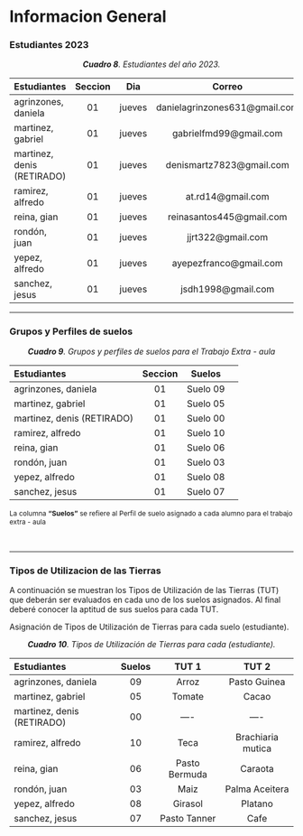 # Informacion General

### Estudiantes 2023 {-}

<center>***Cuadro 8**. Estudiantes del año 2023.*</center>

<div style="font-size: 10px">
|Estudiantes|Seccion|Dia|Correo|
|:---|:---:|---|:---:|
|agrinzones, daniela|01|jueves|danielagrinzones631@gmail.com|
|martinez, gabriel|01|jueves|	gabrielfmd99@gmail.com|
|martinez, denis (RETIRADO)|01|jueves|denismartz7823@gmail.com|
|ramirez, alfredo|01|jueves|at.rd14@gmail.com|
|reina, gian|01|jueves|reinasantos445@gmail.com|
|rondón, juan|01|jueves|jjrt322@gmail.com|
|yepez, alfredo|01|jueves|ayepezfranco@gmail.com|
|sanchez, jesus|01|jueves|jsdh1998@gmail.com|


<!-- <p> La columna "Suelo" se refiere al Perfil de suelos asignado para el trabajo extra - aula </p> -->
</div>

---

### Grupos y Perfiles de suelos {-}

<center>***Cuadro 9**. Grupos y perfiles de suelos para el Trabajo Extra - aula*</center>

<div style="font-size: 12px">
|Estudiantes|Seccion|Suelos|
|:---|:---:|:---:|:---:|
|agrinzones, daniela|01|Suelo 09|
|martinez, gabriel|01|Suelo 05|
|martinez, denis (RETIRADO)|01|Suelo 00|
|ramirez, alfredo|01|Suelo 10|
|reina, gian|01|Suelo 06|
|rondón, juan|01|Suelo 03|
|yepez, alfredo|01|Suelo 08|
|sanchez, jesus|01|Suelo 07|
<p> La columna <b>"Suelos"</b> se refiere al Perfil de suelo asignado a cada alumno para el trabajo extra - aula </p>
</div>
<br>

<!-- > Recuerden que hasta que no forme su grupo y se envíe a su profesor no se le asignará el Suelo para el trabajo extra - aula. -->

---

### Tipos de Utilizacion de las Tierras {-} 

A continuación se muestran los Tipos de Utilización de las Tierras (TUT) que deberán ser evaluados en cada uno de los suelos asignados. Al final deberé conocer la aptitud de sus suelos para cada TUT.


Asignación de Tipos de Utilización de Tierras para cada suelo (estudiante).

<center>***Cuadro 10**. Tipos de Utilización de Tierras para cada (estudiante).*</center>

<div style="font-size: 12px">
|Estudiantes|Suelos|TUT 1 |TUT 2|
|:---|:---:|:---:|:---:|
|agrinzones, daniela|09|Arroz|Pasto Guinea|
|martinez, gabriel|05|Tomate|Cacao|
|martinez, denis (RETIRADO)|00|----|----|
|ramirez, alfredo|10|Teca|Brachiaria mutica|
|reina, gian|06|Pasto Bermuda|Caraota|
|rondón, juan|03|Maiz|Palma Aceitera|
|yepez, alfredo|08|Girasol|Platano|
|sanchez, jesus|07|Pasto Tanner|Cafe|
</div>